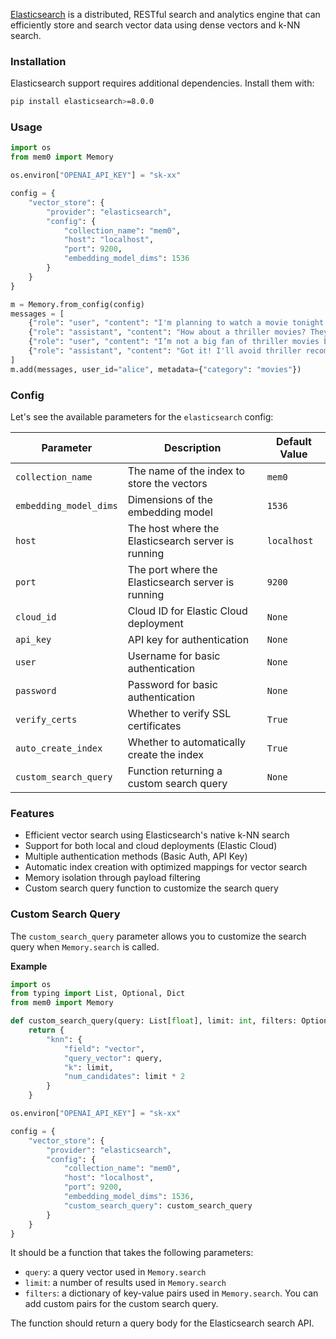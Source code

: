 [Elasticsearch](https://www.elastic.co/) is a distributed, RESTful search and analytics engine that can efficiently store and search vector data using dense vectors and k-NN search.

### Installation

Elasticsearch support requires additional dependencies. Install them with:

```bash
pip install elasticsearch>=8.0.0
```

### Usage

```python
import os
from mem0 import Memory

os.environ["OPENAI_API_KEY"] = "sk-xx"

config = {
    "vector_store": {
        "provider": "elasticsearch",
        "config": {
            "collection_name": "mem0",
            "host": "localhost",
            "port": 9200,
            "embedding_model_dims": 1536
        }
    }
}

m = Memory.from_config(config)
messages = [
    {"role": "user", "content": "I'm planning to watch a movie tonight. Any recommendations?"},
    {"role": "assistant", "content": "How about a thriller movies? They can be quite engaging."},
    {"role": "user", "content": "I’m not a big fan of thriller movies but I love sci-fi movies."},
    {"role": "assistant", "content": "Got it! I'll avoid thriller recommendations and suggest sci-fi movies in the future."}
]
m.add(messages, user_id="alice", metadata={"category": "movies"})
```

### Config

Let's see the available parameters for the `elasticsearch` config:

| Parameter              | Description                                        | Default Value |
| ---------------------- | -------------------------------------------------- | ------------- |
| `collection_name`      | The name of the index to store the vectors         | `mem0`        |
| `embedding_model_dims` | Dimensions of the embedding model                  | `1536`        |
| `host`                 | The host where the Elasticsearch server is running | `localhost`   |
| `port`                 | The port where the Elasticsearch server is running | `9200`        |
| `cloud_id`             | Cloud ID for Elastic Cloud deployment              | `None`        |
| `api_key`              | API key for authentication                         | `None`        |
| `user`                 | Username for basic authentication                  | `None`        |
| `password`             | Password for basic authentication                  | `None`        |
| `verify_certs`         | Whether to verify SSL certificates                 | `True`        |
| `auto_create_index`    | Whether to automatically create the index          | `True`        |
| `custom_search_query`  | Function returning a custom search query            | `None`        |

### Features

- Efficient vector search using Elasticsearch's native k-NN search
- Support for both local and cloud deployments (Elastic Cloud)
- Multiple authentication methods (Basic Auth, API Key)
- Automatic index creation with optimized mappings for vector search
- Memory isolation through payload filtering
- Custom search query function to customize the search query

### Custom Search Query

The `custom_search_query` parameter allows you to customize the search query when `Memory.search` is called.

__Example__
```python
import os
from typing import List, Optional, Dict
from mem0 import Memory

def custom_search_query(query: List[float], limit: int, filters: Optional[Dict]) -> Dict:
    return {
        "knn": {
            "field": "vector",
            "query_vector": query,
            "k": limit,
            "num_candidates": limit * 2
        }
    }

os.environ["OPENAI_API_KEY"] = "sk-xx"

config = {
    "vector_store": {
        "provider": "elasticsearch",
        "config": {
            "collection_name": "mem0",
            "host": "localhost",
            "port": 9200,
            "embedding_model_dims": 1536,
            "custom_search_query": custom_search_query
        }
    }
}
```
It should be a function that takes the following parameters:
- `query`: a query vector used in `Memory.search`
- `limit`: a number of results used in `Memory.search`
- `filters`: a dictionary of key-value pairs used in `Memory.search`. You can add custom pairs for the custom search query.

The function should return a query body for the Elasticsearch search API.
